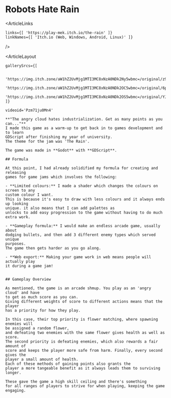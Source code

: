 


# Robots Hate Rain

<ArticleLinks


    links={[ 'https://play-mek.itch.io/the-rain' ]}
    linkNames={[ 'Itch.io (Web, Windows, Android, Linux)' ]}
/>


<ArticleLayout 

    gallerySrcs={[

        'https://img.itch.zone/aW1hZ2UvMjg1MTI3MC8xNzA0NDk2Ny5wbmc=/original/z9zsz6.png',
        'https://img.itch.zone/aW1hZ2UvMjg1MTI3MC8xNzA0NDk2OC5wbmc=/original/6pdB%2F6.png',
        'https://img.itch.zone/aW1hZ2UvMjg1MTI3MC8xNzA0NDk2OS5wbmc=/original/YJzjZJ.png',
    ]}

    videoid='Pzm71ju0Mn4'
>
    **"The angry cloud hates industrialization. Get as many points as you can..."**
    I made this game as a warm-up to get back in to games development and to learn 
    GDScript after finishing my year of university.
    The theme for the jam was 'The Rain'.

    The game was made in **Godot** with **GDScript**.

    ## Formula

    At this point, I had already solidified my formula for creating and releasing
    games for game jams which involves the following:
    
    - **Limited colours:** I made a shader which changes the colours on screen to any
    custom colour I want.
    This is because it's easy to draw with less colours and it always ends up looking
    unique. it also means that I can add palettes as
    unlocks to add easy progression to the game without having to do much extra work.

    - **Gameplay formula:** I would make an endless arcade game, usually about
    dodging bullets, and then add 3 different enemy types which served unique
    purposes.
    The game then gets harder as you go along.

    - **Web export:** Making your game work in web means people will actually play
    it during a game jam!


    ## Gameplay Overview

    As mentioned, the game is an arcade shmup. You play as an 'angry cloud' and have
    to get as much score as you can.
    Giving different weights of score to different actions means that the player
    has a priority for how they play.
    
    In this case, their top priority is flower matching, where spawning enemies will
    be assigned a random flower,
    and defeating two enemies with the same flower gives health as well as score.
    The second priority is defeating enemies, which also rewards a fair amount of
    score and keeps the player more safe from harm. Finally, every second gives the
    player a small amount of health.
    Each of these methods of gaining points also grants the
    player a more tangeable benefit as it always leads them to surviving longer.

    These gave the game a high skill ceiling and there's something
    for all ranges of players to strive for when playing, keeping the game engaging.

</ArticleLayout>
